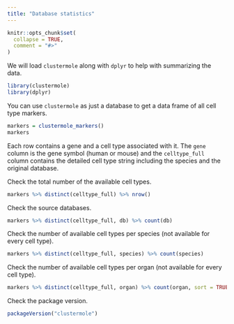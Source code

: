 ```yaml
---
title: "Database statistics"
---
```


```r
knitr::opts_chunk$set(
  collapse = TRUE,
  comment = "#>"
)
```

We will load `clustermole` along with `dplyr` to help with summarizing the data.

```r
library(clustermole)
library(dplyr)
```

You can use `clustermole` as just a database to get a data frame of all cell type markers.

```r
markers = clustermole_markers()
markers
```

Each row contains a gene and a cell type associated with it.
The `gene` column is the gene symbol (human or mouse) and the `celltype_full` column contains the detailed cell type string including the species and the original database.

Check the total number of the available cell types.

```r
markers %>% distinct(celltype_full) %>% nrow()
```

Check the source databases.

```r
markers %>% distinct(celltype_full, db) %>% count(db)
```

Check the number of available cell types per species (not available for every cell type).

```r
markers %>% distinct(celltype_full, species) %>% count(species)
```

Check the number of available cell types per organ (not available for every cell type).

```r
markers %>% distinct(celltype_full, organ) %>% count(organ, sort = TRUE)
```

Check the package version.

```r
packageVersion("clustermole")
```

